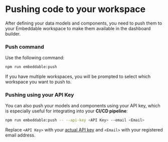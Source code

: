 # Pushing code to your workspace

After defining your data models and components, you need to push them to your Embeddable workspace to make them available in the dashboard builder.

### Push command

Use the following command:

```bash
npm run embeddable:push
```

If you have multiple workspaces, you will be prompted to select which workspace you want to push to.

### Pushing using your API Key

You can also push your models and components using your API key, which is especially useful for integrating into your **CI/CD pipeline**:

```bash
npm run embeddable:push -- --api-key <API Key> --email <Email>
```

Replace `<API Key>` with your [actual API key](/getting-started/set-up-your-workspace#retrieve-your-api-key) and `<Email>` with your registered email address.